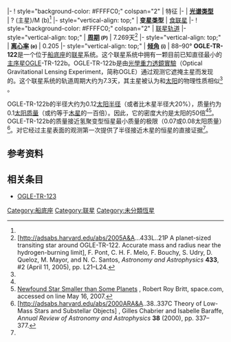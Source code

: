 {{Starbox begin 
| name    = [http://simbad.u-strasbg.fr/simbad/sim-id?Ident=OGLE-TR%20122 OGLE-TR-122]
}}
{{Starbox image
| image   = [[File:1e8m_comparison_Saturn_Jupiter_OGLE-TR-122b_with_Uranus_Neptune_Sirius_B_Earth_Venus_no_transparency.png|250px]]
| caption = [[地球|地]][[月球|月]]系统，[[土星|土星]]，[[OGLE-TR-122b|OGLE-TR-122b]]，[[木星|木星]]以及其他天体的对比
}}
{{Starbox observe 
| epoch   = [[J2000.0|J2000.0]] ([[国际天球参考系统|ICRS]]) 
| constell= [[船底座|船底座]] 
| ra      = {{RA|11|06|51.99}}<ref name="aa">[http://adsabs.harvard.edu/abs/2003AcA....53..133U The Optical Gravitational Lensing Experiment. Additional Planetary and Low-Luminosity Object Transits from the OGLE 2001 and 2002 Observational Campaigns], A. Udalski, G. Pietrzynski, M. Szymanski, M. Kubiak, K. Zebrun, I. Soszynski, O. Szewczyk, and L. Wyrzykowski, ''Acta Astronomica'' '''53''' (June 2003), pp. 133–149.</ref> 
| dec    = {{DEC|-60|51|45.7}}<ref name="aa" />
| appmag_v = 15.61 (双星系统)<ref name="aa" />
}}
|-
! style="background-color: #FFFFC0;" colspan="2" | 特征
|- 
| '''[[恒星光谱|光谱类型]]'''<sup> </sup> <br />
| ? (主星)/M (b)<ref name="xit" />
|- style="vertical-align: top;"
| '''[[变星|变星类型]]'''
| [[聯星#食联星|食联星]]
|-
! style="background-color: #FFFFC0;" colspan="2" | [[聯星|联星轨道]]
|- style="vertical-align: top;"
| '''[[轨道周期|周期]] <small>(P)</small>'''
| 7.269天<ref name="xit">[http://adsabs.harvard.edu/abs/2005A&A...433L..21P A planet-sized transiting star around OGLE-TR-122. Accurate mass and radius near the hydrogen-burning limit], F. Pont, C. H. F. Melo, F. Bouchy, S. Udry, D. Queloz, M. Mayor, and N. C. Santos, ''Astronomy and Astrophysics'' '''433''', #2 (April 11, 2005), pp. L21–L24.</ref>
|- style="vertical-align: top;"
| '''[[軌道離心率|离心率]] <small>(e)</small>'''
| 0.205
|- style="vertical-align: top;"
| '''[[軌道傾角|倾角]] <small>(i)</small>'''
| 88–90° 
{{Starbox detail 
| mass        = 1.0 (主星) / 0.09 (b)
| radius      = 1.1 (主星) / 0.12 (b)
| temperature = 5,700 (主星)
}}
{{Starbox end}}
'''OGLE-TR-122'''是一个位于[[船底座|船底座]]的[[联星|联星]]系统。这个联星系统中拥有一颗目前已知直径最小的[[主序星|主序星]]OGLE-TR-122b。OGLE-TR-122b是由[[光學重力透鏡實驗|光學重力透鏡實驗]]（Optical Gravitational Lensing Experiment，简称OGLE）通过观测它遮掩主星而发现的。这个联星系统的轨道周期大约为7.3天，其主星被认为和[[太阳|太阳]]的物理性质相似<ref name="xit" />  。

OGLE-TR-122b的半径大约为0.12[[太阳半径|太阳半径]]（或者比木星半径大20%），质量约为0.1[[太阳质量|太阳质量]]（或约等于[[木星|木星]]的一百倍）。因此，它的密度大约是太阳的50倍<ref name="xit" /><ref>[http://www.space.com/scienceastronomy/050303_star_small.html Newfound Star Smaller than Some Planets] {{WebCite|url=https://www.webcitation.org/66ciPdPke?url=http://www.space.com/840-newfound-star-smaller-planets.html |date=20120402122338 |dateformat=iso }},  Robert Roy Britt, space.com, accessed on line May 16, 2007.</ref>。OGLE-TR-122b的质量接近氢聚变型恒星最小质量的极限（0.07或0.08太阳质量）<ref>[http://adsabs.harvard.edu/abs/2000ARA&A..38..337C Theory of Low-Mass Stars and Substellar Objects] {{Wayback|url=http://adsabs.harvard.edu/abs/2000ARA%26A..38..337C |date=20190630194448 }}, Gilles Chabrier and Isabelle Baraffe, ''Annual Review of Astronomy and Astrophysics'' '''38''' (2000), pp. 337–377.</ref>。对它经过主星表面的观测第一次提供了半径接近木星的恒星的直接证据<ref name="xit" />。

==参考资料==
{{Reflist}}

==相关条目==
* [[OGLE-TR-123|OGLE-TR-123]]

{{DEFAULTSORT:Ogle-Tr-122}}
[[Category:船底座|Category:船底座]]
[[Category:联星|Category:联星]]
[[Category:未分類恆星|Category:未分類恆星]]